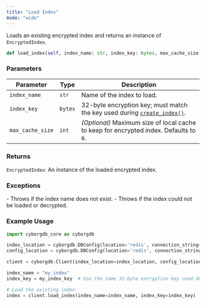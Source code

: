 ```yaml
---
title: "Load Index"
mode: "wide"
---
```


Loads an existing encrypted index and returns an instance of `EncryptedIndex`.

```python
def load_index(self, index_name: str, index_key: bytes, max_cache_size: int = 0)
```

### Parameters

| Parameter | Type | Description |
|--------------|---------|------------------------------------------------------------------------|
| `index_name` | `str` | Name of the index to load. |
| `index_key` | `bytes` | 32-byte encryption key; must match the key used during [`create_index()`](./create-index). |
| `max_cache_size` | `int` | _(Optional)_ Maximum size of local cache to keep for encrypted index. Defaults to `0`. |

### Returns

`EncryptedIndex`: An instance of the loaded encrypted index.

### Exceptions

<AccordionGroup>
    <Accordion title="ValueError">
        - Throws if the index name does not exist.
    </Accordion>
    <Accordion title="RuntimeError">
        - Throws if the index could not be loaded or decrypted.
    </Accordion>
</AccordionGroup>

### Example Usage

```python
import cyborgdb_core as cyborgdb

index_location = cyborgdb.DBConfig(location='redis', connection_string="redis://localhost")
config_location = cyborgdb.DBConfig(location='redis', connection_string="redis://localhost")

client = cyborgdb.Client(index_location=index_location, config_location=config_location)

index_name = "my_index"
index_key = my_index_key  # Use the same 32-byte encryption key used during index creation

# Load the existing index
index = client.load_index(index_name=index_name, index_key=index_key)
```